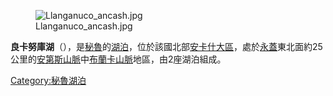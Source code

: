 {{Unreferenced|time=2020-08-31T12:49:41+00:00}}
[[Image:Llanganuco_ancash.jpg|right]]

{{coord|9|04|03|S|77|38|17|W|display=title|region:BO_type:waterbody_source:GNS-enwiki}}

'''良卡努庫湖'''（{{lang-es|Quebrada de Llanganuco}}），是[[秘魯|秘魯]]的[[湖泊|湖泊]]，位於該國北部[[安卡什大區|安卡什大區]]，處於[[永蓋|永蓋]]東北面約25公里的[[安第斯山脈|安第斯山脈]]中[[布蘭卡山脈|布蘭卡山脈]]地區，由2座湖泊組成。

{{Peru-geo-stub}}
[[Category:秘魯湖泊|Category:秘魯湖泊]]